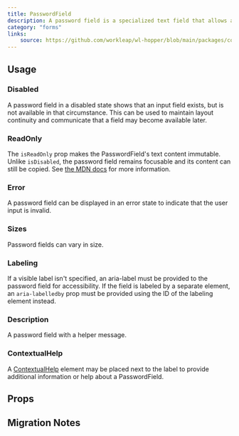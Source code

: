 ```yaml
---
title: PasswordField
description: A password field is a specialized text field that allows a user to enter a password.
category: "forms"
links:
    source: https://github.com/workleap/wl-hopper/blob/main/packages/components/src/inputs/src/PasswordField.tsx
---
```


<Example src="inputs/docs/password-field/preview" isOpen />

## Usage

### Disabled
A password field in a disabled state shows that an input field exists, but is not available in that circumstance. This can be used to maintain layout continuity and communicate that a field may become available later.

<Example src="inputs/docs/password-field/disabled" />

### ReadOnly
The `isReadOnly` prop makes the PasswordField's text content immutable. Unlike `isDisabled`, the password field remains focusable and its content can still be copied. See [the MDN docs](https://developer.mozilla.org/en-US/docs/Web/HTML/Attributes/readonly) for more information.

<Example src="inputs/docs/password-field/readOnly" />

### Error
A password field can be displayed in an error state to indicate that the user input is invalid.

<Example src="inputs/docs/password-field/error" />

### Sizes
Password fields can vary in size.

<Example src="inputs/docs/password-field/sizes" />

### Labeling
If a visible label isn't specified, an aria-label must be provided to the password field for accessibility. If the field is labeled by a separate element, an `aria-labelledby` prop must be provided using the ID of the labeling element instead.

<Example src="inputs/docs/password-field/labeling" />

### Description
A password field with a helper message.

<Example src="inputs/docs/password-field/description" />

### ContextualHelp

A [ContextualHelp](/components/ContextualHelp) element may be placed next to the label to provide additional information or help about a PasswordField.

<Example src="inputs/docs/password-field/ContextualHelp" />

## Props

<PropTable component="PasswordField" />

## Migration Notes

<MigrateGuide src="inputs/docs/migration-notes-password-field" />

